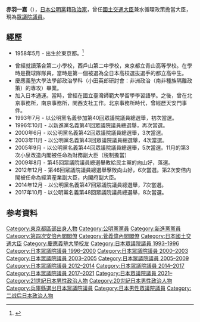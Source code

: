 {{Infobox Officeholder
| name  = 赤羽 一嘉
| original_name = 
| native_name_lang = 
| image = Kazuyoshi_Akaba.jpg
| imagesize = 
| country = {{JPN}}
| office = {{JPN}}第22、23任[[國土交通大臣|國土交通大臣]]
| term_start = 2019年9月11日
| term_end = 2021年10月4日
| primeminister = [[安倍晉三|安倍晉三]]<br>[[菅義偉|菅義偉]]
| predecessor = [[石井啟一|石井啟一]]
| successor = [[齊藤鐵夫|齊藤鐵夫]]
| office2 = {{JPN}}[[眾議院_(日本)|眾議院議員]]
| term_start2 = 2012年12月18日
| term_end2 = 
| predecessor2 = {{link-ja|向山好一|向山好一}}
| successor2 = 
|constituency2  = [[兵庫縣第2區|兵庫縣第2區]]
| term_start3 = 1993年7月19日
| term_end3 = 2009年7月21日
| predecessor3 = 新設選區
| successor3 = {{link-ja|向山好一|向山好一}}
|constituency3  = {{Plainlist|
* {{link-ja|兵庫縣第1區 (中選舉區)|兵庫県第1区 (中選挙区)|兵庫縣第1區}}（1993-1996）
* [[兵庫縣第2區|兵庫縣第2區]]（1996-2009）}}
|birth_date = {{birth date and age|1958|5|7}}
|birth_place = {{JPN}}[[東京都|東京都]][[新宿区|新宿区]]
|native_place = 
|parents = 
|relatives = 
|spouse = 
|occupation = [[日本通運|日本通運]]社員
|party = （[[公明党|公明党]]→）<br />（公明新党→）<br />（[[新進党|新進党]]→）<br />（新党和平→）<br />公明黨
|alma_mater   = [[慶應義塾大学|慶應義塾大学]]法学部政治学科
|website      = [https://www.akaba-now.com 官方網站]
}}

'''赤羽一嘉'''（{{bd|1958年|5月7日||}}），[[日本|日本]][[公明黨|公明黨]]籍[[政治家|政治家]]，曾任[[國土交通大臣|國土交通大臣]]兼水循環政策擔當大臣，現為[[众议院_(日本)|眾議院議員]]。

== 經歷 ==

* 1958年5月 - 出生於東京都。<ref>{{Cite web|title=衆議院議員 赤羽かずよし ウェブサイト|url=https://www.akaba-now.com/%E3%83%97%E3%83%AD%E3%83%95%E3%82%A3%E3%83%BC%E3%83%AB/|accessdate=|author=|date=|format=|publisher=|language=|archive-date=2021-05-14|archive-url=https://web.archive.org/web/20210514161622/https://www.akaba-now.com/%E3%83%97%E3%83%AD%E3%83%95%E3%82%A3%E3%83%BC%E3%83%AB/|dead-url=yes}}</ref>

* 曾經就讀落合第二小學校，西戶山第二中學校，東京都立青山高等學校。在學時是攬球隊隊員，當時是第一個被選為全日本高校選抜選手的都立高中生。
* 慶應義塾大學法學部政治學科（小田英郎研討會：非洲政治（南非種族隔離政策）的專攻）畢業。
* 加入日本通運。當時，曾經在國立臺灣師範大學留學學習語學。之後，曾在北京事務所，南京事務所，関西支社工作。北京事務所時代，曾經歷天安門事件。
* 1993年7月 - 以公明黨名義參加第40回眾議院議員總選舉，初次當選。
* 1996年10月 - 以新進黨名義第41回眾議院議員總選舉，再次當選。
* 2000年6月 - 以公明黨名義第42回眾議院議員總選舉，3次當選。
* 2003年11月 - 以公明黨名義第43回眾議院議員總選舉，4次當選。
* 2005年9月 - 以公明黨名義第44回眾議院議員總選舉，5次當選。11月的第3次小泉改造内閣被任命為財務副大臣（税制擔當）
* 2009年8月 - 第45回眾議院議員總選舉敗給民主黨的向山好，落選。
* 2012年12月 - 第46回眾議院議員總選舉擊敗向山好，6次當選。第2次安倍内閣被任命為經濟産業副大臣，内閣府副大臣。
* 2014年12月 - 以公明黨名義第47回眾議院議員總選舉，7次當選。
* 2017年10月 - 以公明黨名義第48回眾議院議員總選舉，8次當選。

==参考資料==
<references/>
{{国土交通大臣}}
{{第四次安倍内閣}}
{{菅義偉內閣}}
{{DEFAULTSORT:Akaba Kazuyoshi}}
[[Category:東京都區部出身人物|Category:東京都區部出身人物]]
[[Category:公明黨黨員|Category:公明黨黨員]]
[[Category:新進黨黨員|Category:新進黨黨員]]
[[Category:第四次安倍內閣閣僚|Category:第四次安倍內閣閣僚]]
[[Category:菅義偉內閣閣僚|Category:菅義偉內閣閣僚]]
[[Category:日本國土交通大臣|Category:日本國土交通大臣]]
[[Category:慶應義塾大學校友|Category:慶應義塾大學校友]]
[[Category:日本眾議院議員_1993–1996|Category:日本眾議院議員 1993–1996]]
[[Category:日本眾議院議員_1996–2000|Category:日本眾議院議員 1996–2000]]
[[Category:日本眾議院議員_2000–2003|Category:日本眾議院議員 2000–2003]]
[[Category:日本眾議院議員_2003–2005|Category:日本眾議院議員 2003–2005]]
[[Category:日本眾議院議員_2005–2009|Category:日本眾議院議員 2005–2009]]
[[Category:日本眾議院議員_2012–2014|Category:日本眾議院議員 2012–2014]]
[[Category:日本眾議院議員_2014–2017|Category:日本眾議院議員 2014–2017]]
[[Category:日本眾議院議員_2017–2021|Category:日本眾議院議員 2017–2021]]
[[Category:日本眾議院議員_2021–|Category:日本眾議院議員 2021–]]
[[Category:21世紀日本男性政治人物|Category:21世紀日本男性政治人物]]
[[Category:20世紀日本男性政治人物|Category:20世紀日本男性政治人物]]
[[Category:兵庫縣選出日本眾議院議員|Category:兵庫縣選出日本眾議院議員]]
[[Category:日本男性眾議院議員|Category:日本男性眾議院議員]]
[[Category:二战后日本政治人物|Category:二战后日本政治人物]]